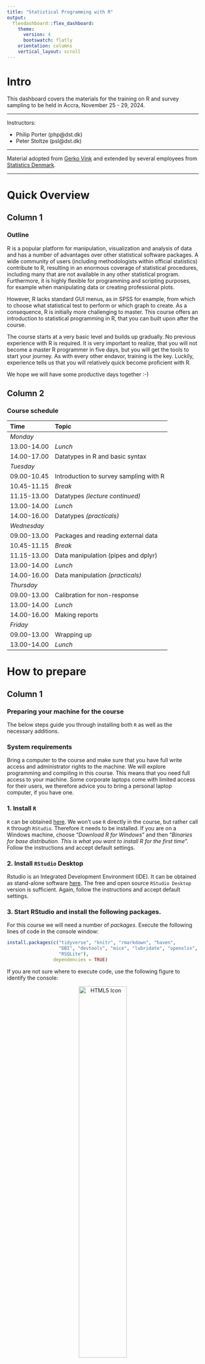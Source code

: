```yaml
---
title: "Statistical Programming with R"
output: 
  flexdashboard::flex_dashboard:
    theme: 
      version: 4
      bootswatch: flatly
    orientation: columns
    vertical_layout: scroll
---
```


# Intro {.sidebar}

This dashboard covers the materials for the training on R and survey sampling to be held in Accra, November 25 - 29, 2024.

---

Instructors: 

- Philip Porter (php@dst.dk)
- Peter Stoltze (psl@dst.dk)


---

Material adopted from [Gerko Vink](https://github.com/gerkovink/R) and extended by several employees from [Statistics Denmark](http://www.dst.dk/en/).


---
# Quick Overview

## Column 1

### Outline
R is a popular platform for manipulation, visualization and analysis of data and has a number of advantages over other statistical software packages. A wide community of users (including methodologists within official statistics) contribute to R, resulting in an enormous coverage of statistical procedures, including many that are not available in any other statistical program. Furthermore, it is highly flexible for programming and scripting purposes, for example when manipulating data or creating professional plots.

However, R lacks standard GUI menus, as in SPSS for example, from which to choose what statistical test to perform or which graph to create. As a consequence, R is initially more challenging to master. This course offers an introduction to statistical programming in R, that you can built upon after the course. 

The course starts at a very basic level and builds up gradually. No previous experience with R is required. It is very important to realize, that you will not become a master R programmer in five days, but you will get the tools to start your journey. As with every other endavor, training is the key. Luckily, experience tells us that you will relatively quick become proficient with R.  

We hope we will have some productive days together :-)

## Column 2

### Course schedule 

| Time        | Topic                                           |
|:------------|:------------------------------------------------|
| *Monday*    |                                                 |
| 13.00-14.00 | *Lunch*                                         |
| 14.00-17.00 | Datatypes in R and basic syntax                 |
| *Tuesday*   |                                                 |
| 09.00-10.45 | Introduction to survey sampling with R          |  
| 10.45-11.15 | *Break*                                         |
| 11.15-13.00 | Datatypes *(lecture continued)*                 |
| 13.00-14.00 | *Lunch*                                         |
| 14.00-16.00 | Datatypes *(practicals)*                        |
| *Wednesday* |                                                 |
| 09.00-13.00 | Packages and reading external data              |
| 10.45-11.15 | *Break*                                         |
| 11.15-13.00 | Data manipulation (pipes and dplyr)             |  
| 13.00-14.00 | *Lunch*                                         |
| 14.00-16.00 | Data manipulation *(practicals)*                |
| *Thursday*  |                                                 |
| 09.00-13.00 | Calibration for non-response                    |  
| 13.00-14.00 | *Lunch*                                         |
| 14.00-16.00 | Making reports                                  |
| *Friday*    |                                                 |
| 09.00-13.00 | Wrapping up                                     |  
| 13.00-14.00 | *Lunch*                                         |



# How to prepare

## Column 1

### Preparing your machine for the course
The below steps guide you through installing both `R` as well as the necessary additions.

### **System requirements**

Bring a computer to the course and make sure that you have full write access and administrator rights to the machine. We will explore programming and compiling in this course. This means that you need full access to your machine. Some corporate laptops come with limited access for their users, we therefore advice you to bring a personal laptop computer, if you have one. 

### **1. Install `R`**
`R` can be obtained [here](https://cran.r-project.org). We won't use `R` directly in the course, but rather call `R` through `RStudio`. Therefore it needs to be installed. If you are on a Windows machine, choose "*Download R for Windows*" and then "*Binaries for base distribution. This is what you want to install R for the first time*". Follow the instructions and accept default settings. 

### **2. Install `RStudio` Desktop**

Rstudio is an Integrated Development Environment (IDE). It can be obtained as stand-alone software [here](https://www.posit.co/downloads/). The free and open source `RStudio Desktop` version is sufficient. Again, follow the instructions and accept default settings.

### **3. Start RStudio and install the following packages. **

For this course we will need a number of *packages*. Execute the following lines of code in the console window:

```r
install.packages(c("tidyverse", "knitr", "rmarkdown", "haven",
                   "DBI", "devtools", "mice", "lubridate", "openxlsx",
                   "RSQLite"), 
                 dependencies = TRUE)
```


If you are not sure where to execute code, use the following figure to identify the console:

<center>
<img src="console.png" alt="HTML5 Icon" width = 50%>
</center>

Just copy and paste the installation command and press the return key. When asked 

```r
Do you want to install from sources the package which needs 
compilation? (Yes/no/cancel)
```

type `Yes` in the console and press the return key. This might seem tricky first time, but installing packages will soon become second nature.

# Monday 

### Materials for Monday

We adapt the course as we go. To ensure that you work with the latest iteration of the course materials, I advice all course participants to access the materials online at [peterstoltze.github.io/R_Accra_2024](https://peterstoltze.github.io/R_Accra_2024/).

Lecture presentation and exercises will be made available here. Download the files and put them in their own directory.

- Part A: Introduction to R and RStudio
    - [Lecture](Contents/Part A - Introduction/Lecture_A.html){target="_blank"}
    - [Practical](Contents/Part A - Introduction/Practical_A_walkthrough.html){target="_blank"}
    - Files for Practical:
        - [`notebook.R`](Contents/Part A - Introduction/notebook.R){target="_blank"}
        - [`markdown.Rmd`](Contents/Part A - Introduction/markdown.Rmd){target="_blank"}

- Part B: Datatypes in R and basic syntax
    - [Lecture](Contents/Part B - Datatypes/Lecture_B.html){target="_blank"}
    - [Practical](Contents/Part B - Datatypes/Practical_B.html){target="_blank"}
    - Files for Practical:
        - [`boys.RData`](Contents/Part B - Datatypes/boys.RData){target="_blank"}
        - [Practical (walkthrough)](Contents/Part B - Datatypes/Practical_B_Walkthrough.html){target="_blank"}

Lectures and practicals are in `html` format and open in a new browser pane. For some practicals there are supplementary files, that you should download and store in a folder on your own computer. Sometimes the supplementary material includes a walkthrough (solution) to the exercise, but try to solve the practical by yourself first.

# Tuesday

### Materials for Tuesday

We adapt the course as we go. To ensure that you work with the latest iteration of the course materials, I advice all course participants to access the materials online at [peterstoltze.github.io/R_Accra_2024](https://peterstoltze.github.io/R_Accra_2024/).

Lecture presentation and exercises will be made available here. Download the files and put them in their own directory.

- Part C: Introduction to sampling with R
    - [Lecture](Contents/Part C - Sampling intro/Sampling_Intro.html){target="_blank"}

# Wednesday

### Materials for Wednesday

We adapt the course as we go. To ensure that you work with the latest iteration of the course materials, I advice all course participants to access the materials online at [peterstoltze.github.io/R_Accra_2024](https://peterstoltze.github.io/R_Accra_2024/).

Lecture presentation and exercises will be made available here. Download the files and put them in their own directory.

- Part D: Packages and reading external data
    - [Lecture](Contents/Part D - External data/Lecture_D.html){target="_blank"}
    - [Practical](Contents/Part D - External data/Practical_D.html){target="_blank"}
    - [Practical (solutions)](Contents/Part D - External data/Practical_D_sol.html){target="_blank"}

- Part E: Data manipulation and tidyverse
    - [Lecture](Contents/Part E - Wrangling/Lecture_E.html){target="_blank"}
    - [Practical 1](Contents/Part E - Wrangling/Practical_E1.html){target="_blank"}
    - [Practical 2](Contents/Part E - Wrangling/Practical_E2.html){target="_blank"}

Lectures and practicals are in `html` format and open in a new browser pane.


# Thursday

### Materials for Thursday

We adapt the course as we go. To ensure that you work with the latest iteration of the course materials, I advice all course participants to access the materials online at [peterstoltze.github.io/R_Accra_2024](https://peterstoltze.github.io/R_Accra_2024/).

Lecture presentation and exercises will be made available here. Download the files and put them in their own directory.

# Friday

### Materials for Friday

We adapt the course as we go. To ensure that you work with the latest iteration of the course materials, I advice all course participants to access the materials online at [peterstoltze.github.io/R_Accra_2024](https://peterstoltze.github.io/R_Accra_2024/).

Lecture presentation and exercises will be made available here. Download the files and put them in their own directory.



# Further studies

## Column 1

### What to do after the course

The following references are currently available for free, either as pdfs or as extensive webpages (written with [RMarkdown](https://rmarkdown.rstudio.com/) and [bookdown](https://bookdown.org/)). They are all very useful and we highly recommend them. 

- [R for Data Science](https://r4ds.had.co.nz): written by Hadley Wickham and Garrett Grolemund this book relies almost exclusively on the [tidyverse](https://www.tidyverse.org/) approach to data analysis. Many highly effective tools will be right at your fingertips after reading this book and working through the many exercises.
- [Advanced R](https://adv-r.hadley.nz/): You want to gain deeper knowledge of R and you wnat to learn from one of the most influential R contributors. This one is for you!
- [Rmarkdown](https://bookdown.org/yihui/rmarkdown/): A very thorough look at RMarkdown. No need to read everything, but if there is a subject you struggle with, take a look at the index.
- [ggplot2 - The book](https://ggplot2-book.org/): The ultimate guide to `ggplot` written by Hadley Wickham who is also the author to the package. It is quite long, but if you want to truely understand it, this is the place to start.

[Happy Git and GitHub for the useR ](https://happygitwithr.com/index.html) is a great introduction to version control using Git and GitHub together with RStudio. Written by Jenny Bryan in a very concise style. Version control is highly recommended as the backbone of a reproducible workflow!

I also recommend looking at [Awesome official statistics software](https://github.com/SNStatComp/awesome-official-statistics-software), which guides you to great resource for official statistics organised by GSBPM.

Finally we have to mention [ChatGPT](https://chat.openai.com/) which even in the free GPT-3.5 version is a quite capable R programmer! You can use ChatGPT to explain what a piece of R code is doing, or you can use ChatGPT to suggest code for a certain task. But as in every other setting, the more precise you are able to phrase the question, the better the answer will generally be. Of course, you need to validate the output from ChatGPT yourself, and of course no sensitive information should be handed over to ChatGPT. 